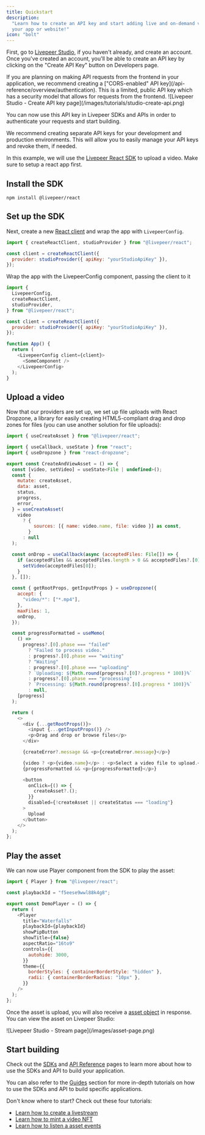 ```yaml
---
title: Quickstart
description:
  "Learn how to create an API key and start adding live and on-demand video to
  your app or website!"
icon: "bolt"
---
```


First, go to [Livepeer Studio](https://livepeer.studio), if you haven't already,
and create an account. Once you've created an account, you'll be able to create
an API key by clicking on the "Create API Key" button on Developers page.

<Warning>
  If you are planning on making API requests from the frontend in your
  application, we recommend creating a ["CORS-enabled" API
  key](/api-reference/overview/authentication). This is a limited, public API
  key which has a security model that allows for requests from the frontend.
</Warning>

<Frame>
  ![Livepeer Studio - Create API key
  page](/images/tutorials/studio-create-api.png)
</Frame>

You can now use this API key in Livepeer SDKs and APIs in order to authenticate
your requests and start building.

<Info>
  We recommend creating separate API keys for your development and production
  environments. This will allow you to easily manage your API keys and revoke
  them, if needed.
</Info>

In this example, we will use the
[Livepeer React SDK](/sdks/livepeer-react/getting-started) to upload a video.
Make sure to setup a react app first.

## Install the SDK

```
npm install @livepeer/react
```

## Set up the SDK

Next, create a new [React client](/sdks/livepeer-react/getting-started) and wrap
the app with `LivepeerConfig`.

```js
import { createReactClient, studioProvider } from "@livepeer/react";

const client = createReactClient({
  provider: studioProvider({ apiKey: "yourStudioApiKey" }),
});
```

Wrap the app with the LivepeerConfig component, passing the client to it

```js
import {
  LivepeerConfig,
  createReactClient,
  studioProvider,
} from "@livepeer/react";

const client = createReactClient({
  provider: studioProvider({ apiKey: "yourStudioApiKey" }),
});

function App() {
  return (
    <LivepeerConfig client={client}>
      <SomeComponent />
    </LivepeerConfig>
  );
}
```

## Upload a video

Now that our providers are set up, we set up file uploads with React Dropzone, a
library for easily creating HTML5-compliant drag and drop zones for files (you
can use another solution for file uploads):

```js
import { useCreateAsset } from "@livepeer/react";

import { useCallback, useState } from "react";
import { useDropzone } from "react-dropzone";

export const CreateAndViewAsset = () => {
  const [video, setVideo] = useState<File | undefined>();
  const {
    mutate: createAsset,
    data: asset,
    status,
    progress,
    error,
  } = useCreateAsset(
    video
      ? {
          sources: [{ name: video.name, file: video }] as const,
        }
      : null
  );

  const onDrop = useCallback(async (acceptedFiles: File[]) => {
    if (acceptedFiles && acceptedFiles.length > 0 && acceptedFiles?.[0]) {
      setVideo(acceptedFiles[0]);
    }
  }, []);

  const { getRootProps, getInputProps } = useDropzone({
    accept: {
      "video/*": ["*.mp4"],
    },
    maxFiles: 1,
    onDrop,
  });

  const progressFormatted = useMemo(
    () =>
      progress?.[0].phase === "failed"
        ? "Failed to process video."
        : progress?.[0].phase === "waiting"
        ? "Waiting"
        : progress?.[0].phase === "uploading"
        ? `Uploading: ${Math.round(progress?.[0]?.progress * 100)}%`
        : progress?.[0].phase === "processing"
        ? `Processing: ${Math.round(progress?.[0].progress * 100)}%`
        : null,
    [progress]
  );

  return (
    <>
      <div {...getRootProps()}>
        <input {...getInputProps()} />
        <p>Drag and drop or browse files</p>
      </div>

      {createError?.message && <p>{createError.message}</p>}

      {video ? <p>{video.name}</p> : <p>Select a video file to upload.</p>}
      {progressFormatted && <p>{progressFormatted}</p>}

      <button
        onClick={() => {
          createAsset?.();
        }}
        disabled={!createAsset || createStatus === "loading"}
      >
        Upload
      </button>
    </>
  );
};
```

## Play the asset

We can now use Player component from the SDK to play the asset:

```js
import { Player } from "@livepeer/react";

const playbackId = "f5eese9wwl88k4g8";

export const DemoPlayer = () => {
  return (
    <Player
      title="Waterfalls"
      playbackId={playbackId}
      showPipButton
      showTitle={false}
      aspectRatio="16to9"
      controls={{
        autohide: 3000,
      }}
      theme={{
        borderStyles: { containerBorderStyle: "hidden" },
        radii: { containerBorderRadius: "10px" },
      }}
    />
  );
};
```

Once the asset is upload, you will also receive a
[asset object](/api-reference/asset/upload) in response. You can view the asset
on Livepeer Studio:

<Frame>![Livepeer Studio - Stream page](/images/asset-page.png)</Frame>

## Start building

Check out the [SDKs](/sdks/introduction) and
[API Reference](/api-reference/overview/introduction) pages to learn more about
how to use the SDKs and API to build your application.

You can also refer to the [Guides](/developers/guides/overview) section for more
in-depth tutorials on how to use the SDKs and API to build specific
applications.

Don't know where to start? Check out these four tutorials:

- [Learn how to create a livestream](/developers/guides/create-livestream)
- [Learn how to mint a video NFT](/developers/guides/mint-video-nft)
- [Learn how to listen a asset events](/developers/guides/listen-to-asset-events)
